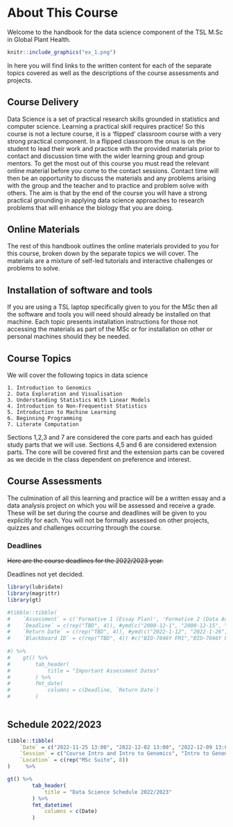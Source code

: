 # About This Course {.unnumbered}

Welcome to the handbook for the data science component of the TSL M.Sc in Global Plant Health. 

```r
knitr::include_graphics("ex_1.png")
```


In here you will find links to the written content for each of the separate topics covered as well as the descriptions of the course assessments and projects. 

## Course Delivery

Data Science is a set of practical research skills grounded in statistics and computer science. Learning a practical skill requires practice! So this course is not a lecture course, it is a 'flipped' classroom course with a very strong practical component. In a flipped classroom the onus is on the student to lead their work and practice with the provided materials prior to contact and discussion time with the wider learning group and group mentors. To get the most out of this course you must read the relevant online material before you come to the contact sessions. Contact time will then be an opportunity to discuss the materials and any problems arising with the group and the teacher and to practice and problem solve with others. The aim is that by the end of the course you will have a strong practical grounding in applying data science approaches to research problems that will enhance the biology that you are doing.  

## Online Materials

The rest of this handbook outlines the online materials provided to you for this course, broken down by the separate topics we will cover. The materials are a mixture of self-led tutorials and interactive challenges or problems to solve.    

## Installation of software and tools

If you are using a TSL laptop specifically given to you for the MSc then all the software and tools you will need should already be installed on that machine. Each topic presents installation instructions for those not accessing the materials as part of the MSc or for installation on other or personal machines should they be needed. 

## Course Topics

We will cover the following topics in data science

    1. Introduction to Genomics
    2. Data Exploration and Visualisation
    3. Understanding Statistics With Linear Models
    4. Introduction to Non-Frequentist Statistics
    5. Introduction to Machine Learning
    6. Beginning Programming
    7. Literate Computation


Sections 1,2,3 and 7 are considered the core parts and each has guided study parts that we will use. Sections 4,5 and 6 are considered extension parts. The core will be covered first and the extension parts can be covered as we decide in the class dependent on preference and interest. 

## Course Assessments

The culmination of all this learning and practice will be a written essay and a data analysis project on which you will be assessed and receive a grade. These will be set during the course and deadlines will be given to you explicitly for each. You will not be formally assessed on other projects, quizzes and challenges occurring through the course.

### Deadlines

~~Here are the course deadlines for the 2022/2023 year.~~

Deadlines not yet decided.

```r
library(lubridate)
library(magrittr)
library(gt)

#tibble::tibble(
#    `Assessment` = c('Formative 1 (Essay Plan)', 'Formative 2 (Data Analysis Plan)', 'Summative 1 (Essay)', 'Summative 2 (Data Analysis)'),
#    `Deadline` = c(rep("TBD", 4)), #ymd(c("2000-12-1", "2000-12-15", "2022-1-12", "2022-1-22")),
#    `Return Date` = c(rep("TBD", 4)), #ymd(c("2022-1-12", "2022-1-26", "2022-2-9", "2022-2-22")),
#    `Blackboard ID` = c(rep("TBD", 4)) #c("BIO-7046Y FM1","BIO-7046Y FM2","BIO-7046Y SM1","BIO-7046Y SM2")
    
#) %>% 
#    gt() %>% 
#        tab_header(
#            title = "Important Assessment Dates"
#        ) %>% 
#        fmt_date(
#            columns = c(Deadline, `Return Date`)
#        ) 
    

```

## Schedule 2022/2023

```r
tibble::tibble(
    `Date` = c("2022-11-25 13:00", "2022-12-02 13:00", "2022-12-09 13:00", "2022-12-16 13:00", "2023-1-13 13:00", "2023-1-20 13:00", "2023-1-27 13:00", "2023-2-23 13:00" ),
    `Session` = c("Course Intro and Intro to Genomics", "Intro to Genomics and Databases", "Data Exploration and Visualisation", "Understanding Statistics", "Literate Computation", "Beginning Programming", "Non-Frequentist Stats", "Machine Learning"),
    `Location` = c(rep("MSc Suite", 8))
)     %>% 

gt() %>% 
        tab_header(
            title = "Data Science Schedule 2022/2023"
        ) %>% 
        fmt_datetime(
            columns = c(Date)
        ) 

```

